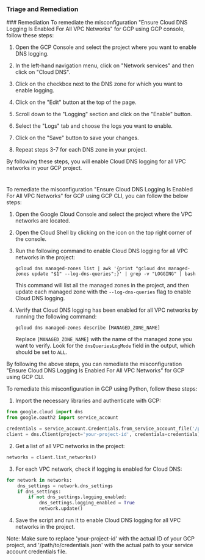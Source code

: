 
### Triage and Remediation
<Tabs>
<Tab title='Remediation'>
### Remediation

<AccordionGroup>
<Accordion title='Using Console' defaultOpen='true'>
To remediate the misconfiguration "Ensure Cloud DNS Logging Is Enabled For All VPC Networks" for GCP using GCP console, follow these steps:

1. Open the GCP Console and select the project where you want to enable DNS logging.

2. In the left-hand navigation menu, click on "Network services" and then click on "Cloud DNS".

3. Click on the checkbox next to the DNS zone for which you want to enable logging.

4. Click on the "Edit" button at the top of the page.

5. Scroll down to the "Logging" section and click on the "Enable" button.

6. Select the "Logs" tab and choose the logs you want to enable.

7. Click on the "Save" button to save your changes.

8. Repeat steps 3-7 for each DNS zone in your project.

By following these steps, you will enable Cloud DNS logging for all VPC networks in your GCP project.

#
</Accordion>

<Accordion title='Using CLI'>
To remediate the misconfiguration "Ensure Cloud DNS Logging Is Enabled For All VPC Networks" for GCP using GCP CLI, you can follow the below steps:

1. Open the Google Cloud Console and select the project where the VPC networks are located.
2. Open the Cloud Shell by clicking on the icon on the top right corner of the console.
3. Run the following command to enable Cloud DNS logging for all VPC networks in the project:

   `gcloud dns managed-zones list | awk '{print "gcloud dns managed-zones update "$1" --log-dns-queries";}' | grep -v "LOGGING" | bash`

   This command will list all the managed zones in the project, and then update each managed zone with the `--log-dns-queries` flag to enable Cloud DNS logging.

4. Verify that Cloud DNS logging has been enabled for all VPC networks by running the following command:

   `gcloud dns managed-zones describe [MANAGED_ZONE_NAME]`

   Replace `[MANAGED_ZONE_NAME]` with the name of the managed zone you want to verify. Look for the `dnsQueriesLogMode` field in the output, which should be set to `ALL`.

By following the above steps, you can remediate the misconfiguration "Ensure Cloud DNS Logging Is Enabled For All VPC Networks" for GCP using GCP CLI.
</Accordion>

<Accordion title='Using Python'>
To remediate this misconfiguration in GCP using Python, follow these steps:

1. Import the necessary libraries and authenticate with GCP:

```python
from google.cloud import dns
from google.oauth2 import service_account

credentials = service_account.Credentials.from_service_account_file('/path/to/credentials.json')
client = dns.Client(project='your-project-id', credentials=credentials)
```

2. Get a list of all VPC networks in the project:

```python
networks = client.list_networks()
```

3. For each VPC network, check if logging is enabled for Cloud DNS:

```python
for network in networks:
    dns_settings = network.dns_settings
    if dns_settings:
        if not dns_settings.logging_enabled:
            dns_settings.logging_enabled = True
            network.update()
```

4. Save the script and run it to enable Cloud DNS logging for all VPC networks in the project.

Note: Make sure to replace 'your-project-id' with the actual ID of your GCP project, and '/path/to/credentials.json' with the actual path to your service account credentials file.
</Accordion>

</AccordionGroup>
</Tab>
</Tabs>
